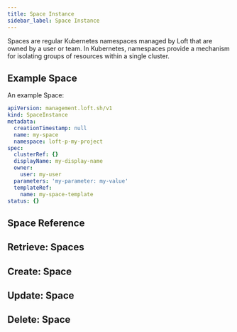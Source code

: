 ```yaml
---
title: Space Instance
sidebar_label: Space Instance
---
```


Spaces are regular Kubernetes namespaces managed by Loft that are owned by a user or team. In Kubernetes, namespaces provide a mechanism for isolating groups of resources within a single cluster.

## Example Space

An example Space:
```yaml
apiVersion: management.loft.sh/v1
kind: SpaceInstance
metadata:
  creationTimestamp: null
  name: my-space
  namespace: loft-p-my-project
spec:
  clusterRef: {}
  displayName: my-display-name
  owner:
    user: my-user
  parameters: 'my-parameter: my-value'
  templateRef:
    name: my-space-template
status: {}

```

## Space Reference

<Reference />

## Retrieve: Spaces

<Retrieve />

## Create: Space

<Create />

## Update: Space

<Update />

## Delete: Space

<Delete />


